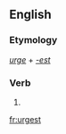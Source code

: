 ==English==

===Etymology===
''[[urge]]'' + ''[[-est]]''

===Verb===
{{head|en|verb form}}

# {{en-archaic second-person singular of|urge|lang=en}}

[[fr:urgest]]